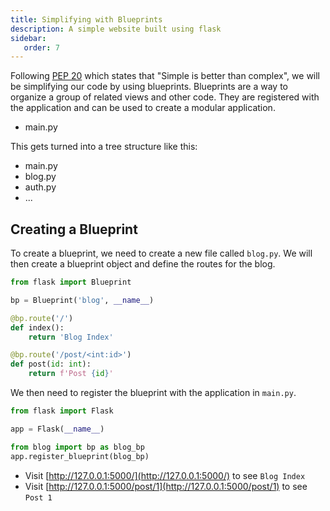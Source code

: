 ```yaml
---
title: Simplifying with Blueprints
description: A simple website built using flask
sidebar:
   order: 7
---
```


Following [PEP 20](https://peps.python.org/pep-0020/) which states that "Simple is better than complex", we will be simplifying our code by using blueprints. Blueprints are a way to organize a group of related views and other code. They are registered with the application and can be used to create a modular application.


<FileTree>

- main.py

</FileTree>

This gets turned into a tree structure like this:

<FileTree>

- main.py
- blog.py
- auth.py
- ...

</FileTree>

## Creating a Blueprint

To create a blueprint, we need to create a new file called `blog.py`. We will then create a blueprint object and define the routes for the blog.

```python
from flask import Blueprint

bp = Blueprint('blog', __name__)

@bp.route('/')
def index():
    return 'Blog Index'

@bp.route('/post/<int:id>')
def post(id: int):
    return f'Post {id}'
```

We then need to register the blueprint with the application in `main.py`.

```python
from flask import Flask

app = Flask(__name__)

from blog import bp as blog_bp
app.register_blueprint(blog_bp)
```

- Visit [http://127.0.0.1:5000/](http://127.0.0.1:5000/) to see `Blog Index`
- Visit [http://127.0.0.1:5000/post/1](http://127.0.0.1:5000/post/1) to see `Post 1`


